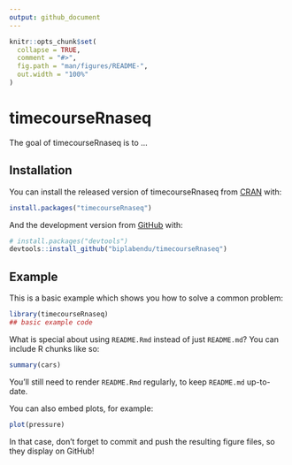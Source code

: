 ```yaml
---
output: github_document
---
```


<!-- README.md is generated from README.Rmd. Please edit that file -->

```r
knitr::opts_chunk$set(
  collapse = TRUE,
  comment = "#>",
  fig.path = "man/figures/README-",
  out.width = "100%"
)
```

# timecourseRnaseq

<!-- badges: start -->
<!-- badges: end -->

The goal of timecourseRnaseq is to ...

## Installation

You can install the released version of timecourseRnaseq from [CRAN](https://CRAN.R-project.org) with:

``` r
install.packages("timecourseRnaseq")
```

And the development version from [GitHub](https://github.com/) with:

``` r
# install.packages("devtools")
devtools::install_github("biplabendu/timecourseRnaseq")
```
## Example

This is a basic example which shows you how to solve a common problem:

```r
library(timecourseRnaseq)
## basic example code
```

What is special about using `README.Rmd` instead of just `README.md`? You can include R chunks like so:

```r
summary(cars)
```

You'll still need to render `README.Rmd` regularly, to keep `README.md` up-to-date.

You can also embed plots, for example:

```r
plot(pressure)
```

In that case, don't forget to commit and push the resulting figure files, so they display on GitHub!
